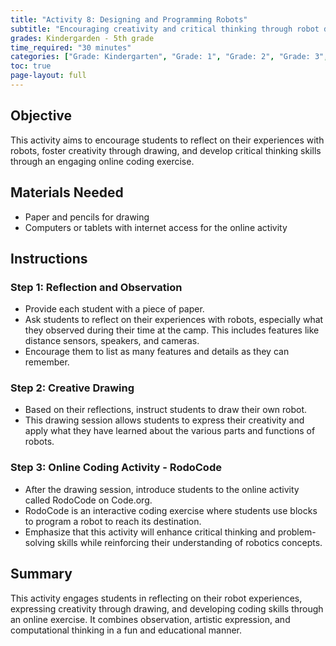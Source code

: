 ```yaml
---
title: "Activity 8: Designing and Programming Robots"
subtitle: "Encouraging creativity and critical thinking through robot design and online coding."
grades: Kindergarden - 5th grade
time_required: "30 minutes"
categories: ["Grade: Kindergarten", "Grade: 1", "Grade: 2", "Grade: 3", "Grade: 4", "Grade: 5", "Time: 30 Minutes"]
toc: true
page-layout: full
---
```


## Objective

This activity aims to encourage students to reflect on their experiences with robots, foster creativity through drawing, and develop critical thinking skills through an engaging online coding exercise.

## Materials Needed

- Paper and pencils for drawing
- Computers or tablets with internet access for the online activity

## Instructions

### Step 1: Reflection and Observation

- Provide each student with a piece of paper.
- Ask students to reflect on their experiences with robots, especially what they observed during their time at the camp. This includes features like distance sensors, speakers, and cameras.
- Encourage them to list as many features and details as they can remember.

### Step 2: Creative Drawing

- Based on their reflections, instruct students to draw their own robot.
- This drawing session allows students to express their creativity and apply what they have learned about the various parts and functions of robots.

### Step 3: Online Coding Activity - RodoCode

- After the drawing session, introduce students to the online activity called RodoCode on Code.org.
- RodoCode is an interactive coding exercise where students use blocks to program a robot to reach its destination.
- Emphasize that this activity will enhance critical thinking and problem-solving skills while reinforcing their understanding of robotics concepts.

## Summary

This activity engages students in reflecting on their robot experiences, expressing creativity through drawing, and developing coding skills through an online exercise. It combines observation, artistic expression, and computational thinking in a fun and educational manner.
